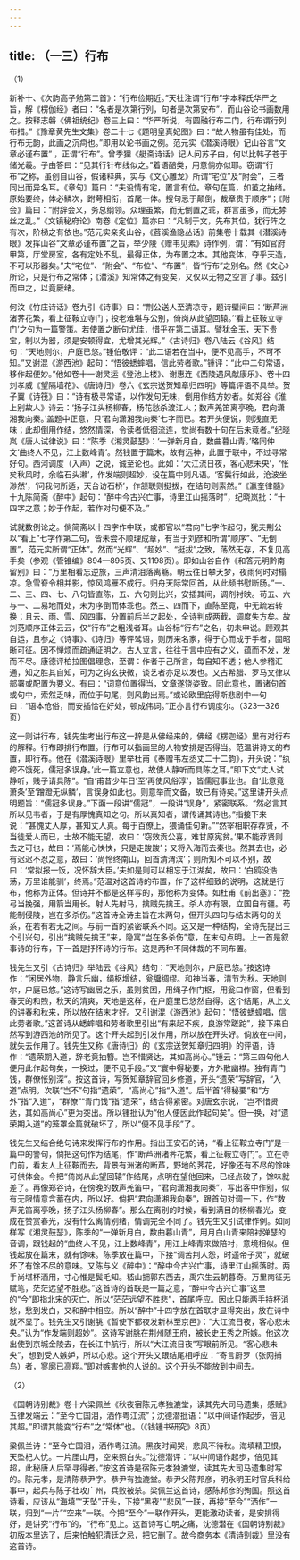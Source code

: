 ```yaml
---
---
---
```

title: （一三）行布
---




（1）

新补十、《次韵高子勉第二首》：“行布俭期近。”天社注谓“行布”字本释氏华严之旨，解《楞伽经》者曰：“名者是次第行列，句者是次第安布”，而山谷论书画数用之。按释志磐《佛祖统纪》卷三上曰：“华严所说，有圆融行布二门，行布谓行列布措。”《豫章黄先生文集》卷二十七《题明皇真妃图》曰：“故人物虽有佳处，而行布无韵，此画之沉疴也。”即用以论书画之例。范元实《潜溪诗眼》记山谷言“文章必谨布置” ，正谓“行布”。曾季狸《艇斋诗话》记人问苏子由，何以比韩子苍于储光羲。子由答曰：“见其行针布线似之。”着语醅类，用意倘亦似耶。窃谓“行布”之称，虽创自山谷，假诸释典，实与《文心雕龙》所谓“宅位”及“附会”，三者同出而异名耳。《章句》篇曰：“夫设情有宅，置言有位。章句在篇，如茧之抽绪。原始要终，体必鳞次，跗萼相衔，首尾一体。搜句忌于颠倒，裁章贵于顺序”；《附会》篇曰：“附辞会义，务总纲领。众理虽繁，而无倒置之乖，群言虽多，而无棼丝之乱。”《文镜秘府论》南卷《定位》篇亦曰：“凡制于文，先布其位，犹行阵之有次，阶梯之有依也。”范元实亲炙山谷，《苕溪渔隐丛话》前集卷十载其《潜溪诗眼》发挥山谷“文章必谨布置”之旨，举少陵《赠韦见素》诗作例，谓：“有如官府甲第，厅堂房室，各有定处不乱。最得正体，为布置之本。其他变体，夺乎天造，不可以形器矣。”夫“宅位”、“附会”、“布位”、“布置”，皆“行布”之别名。然《文心》所论，只是行布之常体；《潜溪》知常体之有变矣，又仅以无物之空言了事。兹引而申之，以竟厥绪。

何汶《竹庄诗话》卷九引《诗事》曰：“荆公送人至清凉寺，题诗壁间曰：‘断芦洲渚荠花繁，看上征鞍立寺门；投老难堪与公别，倚岗从此望回辕。’‘看上征鞍立寺门’之句为一篇警策。若使置之断句尤佳，惜乎在第二语耳。譬犹金玉，天下贵宝，制以为器，须是安顿得宜，尤增其光辉。”《古诗归》卷八陆云《谷风》结句：“天地则尔，户庭已悠。”锺伯敬评：“此二语若在当中，便不见高手，不可不知。”又谢混《游西池》起句：“悟彼蟋蟀唱，信此劳者歌。”锺评：“此中二句常语，移作起便妙。”他如卷十一谢灵运《登池上楼》、谢惠连《西陵遇风献康乐》、卷十四刘孝威《望隔墙花》、《唐诗归》卷六《玄宗送贺知章归四明》等篇评语不具举。贺子翼《诗筏》曰：“诗有极寻常语，以作发句无味，倒用作结方妙者。如郑谷《淮上别故人》诗云：‘扬子江头杨柳春，杨花愁杀渡江人；数声羌笛离亭晚，君向潇湘我向秦。’盖题中正意，只‘君向潇湘我向秦’七字而已。若开头便说，则浅直无味；此却倒用作结，悠然情深，令读者低徊流连，觉尚有数十句在后未竟者。”纪晓岚《唐人试律说》曰：“陈季《湘灵鼓瑟》：‘一弹新月白，数曲暮山青。’略同仲文‘曲终人不见，江上数峰青’。然钱置于篇末，故有远神，此置于联中，不过寻常好句。西河调度（入声）之说，诚至论也。此如：‘大江流日夜，客心悲未央’，‘怅矣秋风时，余临石头濑’，作发端则超妙，设在篇中则凡语。‘客鬓行如此，沧波坐渺然’，‘问我何所适，天台访石桥’，作颔联则挺拔，在结句则索然。”《瀛奎律髓》十九陈简斋《醉中》起句：“醉中今古兴亡事，诗里江山摇落时”，纪晓岚批：“十四字之意；妙于作起，若作对句便不及。”

试就数例论之。倘简斋以十四字作中联，或都官以“君向”七字作起句，犹夫荆公以“看上”七字作第二句，皆未尝不顺理成章，有当于刘彦和所谓“顺序”、“无倒置”，范元实所谓“正体”。然而“光辉”、“超妙”、“挺拔”之致，荡然无存，不复见高手矣（参观《管锥编》894—895页、又1198页）。即如山谷自作《和答元明黔南留别》曰：“万里相看忘逆旅，三声清泪落离觞。朝云往日攀天梦，夜雨何时对榻凉。急雪脊令相并影，惊风鸿雁不成行。归舟天际常回首，从此频书慰断肠。”一、二、三、四、七、八句皆直陈，五、六句则比兴，安插其间，调剂衬映。苟五、六与一、二易地而处，未为序倒而体乖也。然三、四而下，直陈至竟，中无疏宕转换；且云、雨、雪、风四事，分置前后半之起处，全诗判成两截，调度失方矣。故刘范顺序正体云云，仅“行布”之粗浅者耳。山谷标“行布”之名，初未申说。顾观其自运，且参之《诗事》、《诗归》等评骘语，则历来名家，得于心而成于手者，固昭晰可征。因不惮烦而疏通证明之。古人立言，往往于言中应有之义，蕴而不发，发而不尽。康德评柏拉图倡理念，至谓：作者于己所言，每自知不透；他人参稽汇通，知之胜其自知，可为之钩玄抉微，谈艺者亦足以发也。又古希腊、罗马文律以部署或配置为要义。有曰：“词意位置得当，文章遂饶姿致。同此意也，置诸句首或句中，索然乏味，而位于句尾，则风韵出焉。”或论欧里庇得斯悲剧中一句曰：“语本伧俗，而安插恰在好处，顿成伟词。”正亦言行布调度尔。（323—326页）

这一则讲行布，钱先生考出行布这一辞是从佛经来的，佛经《楞迦经》里有对行布的解释。行布即排行布置。行布可以指画里的人物安排是否得当。范温讲诗文的布置，即行布。他在《潜溪诗眼》里举杜甫《奉赠韦左丞丈二十二韵》，开头说：“纨绔不饿死，儒冠多误身。’此一篇立意也，故使人静听而具陈之耳。”即下文“丈人试静听，贱子请具陈”。“自‘甫昔少年日’至‘再使风俗淳’，皆儒冠事业也。自‘此意竟萧条’至‘蹭蹬无纵鳞’，言误身如此也。则意举而文备，故已有诗矣。”这里讲开头点明题旨：“儒冠多误身。”下面一段讲“儒冠”，一段讲“误身”，紧密联系。“然必言其所以见韦者，于是有厚愧真知之句。所以真知者，谓传诵其诗也。”指接下来说：“甚愧丈人厚，甚知丈人真。每于百僚上，猥诵佳句新。”“然宰相职存荐贤，不当徒爱人而已，士故不能无望，故曰：‘窃效贡公喜，难甘原宪贫。’果不能荐贤则去之可也，故曰：‘焉能心怏怏，只是走踆踆’；又将入海而去秦也。然其去也，必有迟迟不忍之意，故曰：‘尚怜终南山，回首清渭滨’；则所知不可以不别，故曰：‘常拟报一饭，况怀辞大臣。’夫如是则可以相忘于江湖矣，故曰：‘白鸥没浩荡，万里谁能驯’，终焉。”范温对这首诗的布置，作了这样细致的说明，这就是行布，他称为正体。但诗并不都是这样写的，那他称为变体。如杜甫《前出塞》：“挽弓当挽强，用箭当用长。射人先射马，擒贼先擒王。杀人亦有限，立国自有疆。苟能制侵陵，岂在多杀伤。”这首诗全诗主旨在末两句，但开头四句与结末两句的关系，在若有若无之间。与前一首的紧密联系不同。这又是一种结构，全诗先提出三个引兴句，引出“擒贼先擒王”来，隐寓“岂在多杀伤”意，在末句点明。上一首是叙事诗的行布，下一首是抒怀诗的行布。这是两种不同体裁的不同布置。

钱先生又引《古诗归》举陆云《谷风》结句：“天地则尔，户庭已悠。”按这诗作：“闲居外物，静言乐幽，绳枢增结，瓮牖绸缪。和神当春，清节为秋。天地则尔，户庭已悠。”这诗写幽居之乐，虽则贫困，用绳子作门枢，用瓮口作窗，但看到春天的和煦，秋天的清爽，天地是这样，在户庭里已悠然自得。这个结尾，从上文的讲春和秋来，所以放在结末才好。又引谢混《游西池》起句：“悟彼蟋蟑唱，信此劳者歌。”这首诗从蟋蟀唱和劳者歌里引出“有来起不疾，良游常蹉跎”，接下来自然写到游西池的所见了。这个开头起到引发作用，所以放在开头好。倘放在中间，就失去作用了。钱先生又称《唐诗归》的《玄宗送贺知章归四明》的评语，诗作：“遗荣期入道，辞老竟抽簪。岂不惜贤达，其如高尚心。”锺云：“第三四句他人便用此作起句矣，一换过，便不见手段。”又“寰中得秘要，方外散幽襟。独有青门饯，群僚怅别深”。按这首诗，写贺知章辞官回乡修道，开头“遗荣”写辞官，“入道”点明。次联“岂不”句指“遗荣”，“高尚心”指“入道”。后半首“得秘要”和“方外”指“入道”，“群僚”“青门饯”指“遗荣”，结合得紧密。对唐玄宗说，“岂不惜贤达，其如高尚心”更为突出。所以锺批认为“他人便因此作起句矣”。但一换，对“遗荣期入道”的笼罩全篇就破坏了，所以“便不见手段”了。

钱先生又结合绝句诗来发挥行布的作用。指出王安石的诗，“看上征鞍立寺门”是一篇中的警句，倘把这句作为结尾，作“断芦洲渚荠花繁，看上征鞍立寺门”。立在寺门前，看友人上征鞍而去，背景有洲渚的断芦，野地的荠花，好像还有不尽的馀味可供体会。今把“倚岗从此望回辕”作结尾，点明在望他回来，已经点破了，馀味就差了。再像郑谷诗，在傍晚的数声羌笛中，“君向潇湘我向秦”，写出客中作别，似有无限情意含蓄在内，所以好。倘把“君向潇湘我向秦”，跟首句对调一下，作“数声羌笛离亭晚，扬子江头杨柳春”。那么在离别的时候，看到满目的杨柳春光，变成在赞赏春光，没有什么离情别绪，情调完全不同了。钱先生又引试律作例。如同样写《湘灵鼓瑟》，陈季的“一弹新月白，数曲暮山青”，用月白山青来陪衬弹瑟的音调，跟钱起的“曲终人不见，江上数峰青”，用江上峰青来做陪衬，意境相似。但钱起放在篇末，就有馀味。陈季放在篇中，下接“调苦荆人怨，时遥帝子灵”，就破坏了有馀不尽的意味。又陈与义《醉中》：“醉中今古兴亡事，诗里江山摇落时。两手尚堪杯酒用，寸心惟是鬓毛知。嵇山拥郭东西去，禹穴生云朝暮奇。万里南征无赋笔，茫茫远望不胜悲。”这首诗的首联是一篇之意，“醉中今古兴亡事”这里的“今”即指北宋的灭亡，所以“茫茫远望不胜悲”，首尾呼应。因此只能两手持杯消愁，愁到发白，又和醉中相应。所以“醉中”十四字放在首联才显得突出，放在诗中就不显了。钱先生又引谢朓《暂使下都夜发新林至京邑》：“大江流日夜，客心悲未央。”认为“作发端则超妙”。这诗写谢朓在荆州随王府，被长史王秀之所嫉。他这次出使到京城金陵去，在长江中航行，所以“大江流日夜”写眼前所见。“客心悲未央”，想到受人嫉妒，所以心悲。这个开头又跟结尾相呼应：“寄言罻罗（张网捕鸟）者，寥廓已高翔。”即对嫉害他的人说的。这个开头不能放到中间去。

（2）

《国朝诗别裁》卷十六梁佩兰《秋夜宿陈元孝独漉堂，读其先大司马遗集，感赋》五律发端云：“至今亡国泪，洒作粤江流”；沈德潜批语：“以中间语作起步，倍见其超。”即谓其能变“行布”之“常体”也。（《钱锺书研究》8页）

梁佩兰诗：“至今亡国泪，洒作粤江流。黑夜时闻哭，悲风不待秋。海填精卫恨，天坠杞人忧。一片厓山月，空来照白头。”沈德潜评：“以中间语作起步，倍见其超，此秘唐人后罕寻得者。”按这首诗是宿陈元孝独漉堂，读其先大司马遗集时写的。陈元孝，是清陈恭尹字。恭尹有独漉堂。恭尹父陈邦彦，明永明王时官兵科给事中，起兵与陈子壮攻广州，兵败被杀。梁佩兰这首诗，感陈邦彦的殉国。照这首诗看，应该从“海填”“天坠”开头，下接“黑夜”“悲风”一联，再接“至今”“洒作”一联，归到“一片”“空来”一联。今把“至今”一联作开头，更能激动读者，是安排得好，是讲究“行布”的，“行布”见上。这首诗写亡明之痛，沈德潜在《国朝诗别裁》初版本里选了，后来怕触犯清廷之忌，把它删了。故今商务本《清诗别裁》里没有这首诗。